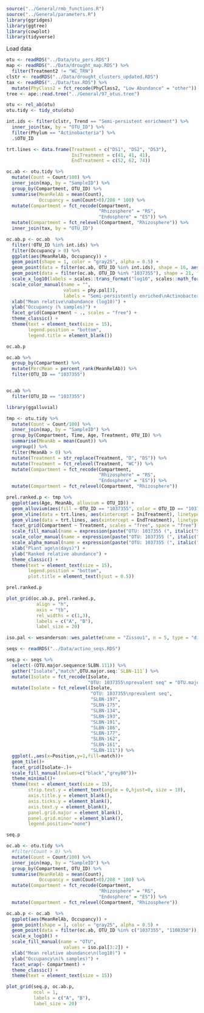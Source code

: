 ```r
source("../General/rmb_functions.R")
source("../General/parameters.R")
library(ggridges)
library(ggtree)
library(cowplot)
library(tidyverse)
```

Load data
```r
otu <- readRDS("../Data/otu_pers.RDS")
map <- readRDS("../Data/drought_map.RDS") %>% 
  filter(Treatment2 != "WC_TRN")
clstr <- readRDS("../Data/drought_clusters_updated.RDS")
tax <- readRDS("../Data/tax.RDS") %>% 
  mutate(PhyClass2 = fct_recode(PhyClass2, "Low Abundance" = "other"))
tree <- ape::read.tree("../General/97_otus.tree")  
```


```r
otu <- rel_ab(otu)
otu.tidy <- tidy_otu(otu)

int.ids <- filter(clstr, Trend == "Semi-persistent enrichment") %>% 
  inner_join(tax, by = "OTU_ID") %>%
  filter(Phylum == "Actinobacteria") %>%
  .$OTU_ID
```

```r
trt.lines <- data.frame(Treatment = c("DS1", "DS2", "DS3"),
                        IniTreatment = c(41, 41, 41),
                        EndTreatment = c(52, 62, 74))
```

```r
oc.ab <- otu.tidy %>% 
  mutate(Count = Count/100) %>% 
  inner_join(map, by = "SampleID") %>% 
  group_by(Compartment, OTU_ID) %>% 
  summarise(MeanRelAb = mean(Count),
            Occupancy = sum(Count>0)/208 * 100) %>% 
  mutate(Compartment = fct_recode(Compartment,
                                  "Rhizosphere" = "RS",
                                  "Endosphere" = "ES")) %>% 
  mutate(Compartment = fct_relevel(Compartment, "Rhizosphere")) %>% 
  inner_join(tax, by = "OTU_ID")

oc.ab.p <- oc.ab  %>% 
  filter(!OTU_ID %in% int.ids) %>% 
  filter(Occupancy > 0) %>% 
  ggplot(aes(MeanRelAb, Occupancy)) +
  geom_point(shape = 1, color = "gray25", alpha = 0.5) +
  geom_point(data = filter(oc.ab, OTU_ID %in% int.ids), shape = 16, aes(color = PhyClass), stroke = 1) +
  geom_point(data = filter(oc.ab, OTU_ID %in% "1037355"), shape = 21, fill = phy.pal[3], color = "black", size = 3, stroke = 1) +
  scale_x_log10(labels = scales::trans_format("log10", scales::math_format(10^.x))) +
  scale_color_manual(name = "",
                     values = phy.pal[3],
                     labels = "Semi-persistently enriched\nActinobacteria") +
  xlab("Mean relative\nabundance (log10)") +
  ylab("Occupancy (% samples)") +
  facet_grid(Compartment ~ ., scales = "free") +
  theme_classic() +
  theme(text = element_text(size = 15), 
        legend.position = "bottom",
        legend.title = element_blank())

oc.ab.p
```

```r
oc.ab %>% 
  group_by(Compartment) %>% 
  mutate(PercMean = percent_rank(MeanRelAb)) %>% 
  filter(OTU_ID == "1037355")


oc.ab %>% 
  filter(OTU_ID == "1037355")
```

```r
library(ggalluvial)

tmp <- otu.tidy %>% 
  mutate(Count = Count/100) %>% 
  inner_join(map, by = "SampleID") %>% 
  group_by(Compartment, Time, Age, Treatment, OTU_ID) %>% 
  summarise(MeanAb = mean(Count)) %>% 
  ungroup() %>% 
  filter(MeanAb > 0) %>% 
  mutate(Treatment = str_replace(Treatment, "D", "DS")) %>% 
  mutate(Treatment = fct_relevel(Treatment, "WC")) %>% 
  mutate(Compartment = fct_recode(Compartment,
                                  "Rhizosphere" = "RS",
                                  "Endosphere" = "ES")) %>% 
  mutate(Compartment = fct_relevel(Compartment, "Rhizosphere"))

prel.ranked.p <- tmp %>% 
  ggplot(aes(Age, MeanAb, alluvium = OTU_ID)) +
  geom_alluvium(aes(fill = OTU_ID == "1037355", color = OTU_ID == "1037355", alpha = OTU_ID == "1037355"), decreasing = F, size = 0.25) +
  geom_vline(data = trt.lines, aes(xintercept = IniTreatment), linetype = 3) +
  geom_vline(data = trt.lines, aes(xintercept = EndTreatment), linetype = 3) +
  facet_grid(Compartment ~ Treatment, scales = "free", space = "free") +
  scale_fill_manual(name = expression(paste("OTU: 1037355 (", italic("Streptomyces "), "sp.)", sep = "")), values = c("white", phy.pal[3])) + 
  scale_color_manual(name = expression(paste("OTU: 1037355 (", italic("Streptomyces "), "sp.)", sep = "")), values = c("gray50", "black")) + 
  scale_alpha_manual(name = expression(paste("OTU: 1037355 (", italic("Streptomyces "), "sp.)", sep = "")), values = c(0.5, 1)) +
  xlab("Plant age\n(days)") +
  ylab("Ranked relative abundance") +
  theme_classic() +
  theme(text = element_text(size = 15),
        legend.position = "bottom",
        plot.title = element_text(hjust = 0.5))

prel.ranked.p
```
```r
plot_grid(oc.ab.p, prel.ranked.p, 
           align = "h",
           axis = "tb",
           rel_widths = c(1,3),
           labels = c("A", "B"),
           label_size = 20)
```


```r
iso.pal <- wesanderson::wes_palette(name = "Zissou1", n = 5, type = "discrete")[c(1,3,5)]

seqs <- readRDS("../Data/actino_seqs.RDS")

seq.p <- seqs %>%
  select(-(OTU.major.sequence:SLBN.111)) %>%
  gather("Isolate","match",OTU.major.seq:`SLBN-111`) %>%
  mutate(Isolate = fct_recode(Isolate,
                              "OTU: 1037355\nprevalent seq" = "OTU.major.seq")) %>% 
  mutate(Isolate = fct_relevel(Isolate,
                               "OTU: 1037355\nprevalent seq",
                               "SLBN-197",
                               "SLBN-175",
                               "SLBN-134",
                               "SLBN-193",
                               "SLBN-191",
                               "SLBN-186",
                               "SLBN-177",
                               "SLBN-162",
                               "SLBN-161",
                               "SLBN-111")) %>%
  ggplot(.,aes(x=Position,y=1,fill=match))+
  geom_tile()+
  facet_grid(Isolate~.)+
  scale_fill_manual(values=c("black","grey80"))+
  theme_minimal()+
  theme(text = element_text(size = 15),
        strip.text.y = element_text(angle = 0,hjust=0, size = 10),
        axis.title.y = element_blank(),
        axis.ticks.y = element_blank(),
        axis.text.y = element_blank(),
        panel.grid.major = element_blank(),
        panel.grid.minor = element_blank(),
        legend.position="none")

seq.p

oc.ab <- otu.tidy %>% 
  #filter(Count > 0) %>% 
  mutate(Count = Count/100) %>% 
  inner_join(map, by = "SampleID") %>% 
  group_by(Compartment, OTU_ID) %>% 
  summarise(MeanRelAb = mean(Count),
            Occupancy = sum(Count>0)/208 * 100) %>% 
  mutate(Compartment = fct_recode(Compartment,
                                  "Rhizosphere" = "RS",
                                  "Endosphere" = "ES")) %>% 
  mutate(Compartment = fct_relevel(Compartment, "Rhizosphere"))

oc.ab.p <- oc.ab  %>% 
  ggplot(aes(MeanRelAb, Occupancy)) +
  geom_point(shape = 1, color = "gray25", alpha = 0.5) +
  geom_point(data = filter(oc.ab, OTU_ID %in% c("1037355", "1108350")), aes(fill = OTU_ID), shape = 21, color = "white", size = 3) +
  scale_x_log10() +
  scale_fill_manual(name = "OTU",
                     values = iso.pal[3:2]) +
  xlab("Mean relative abundance\n(log10)") +
  ylab("Occupancy\n(% samples)") +
  facet_wrap(~ Compartment) +
  theme_classic() +
  theme(text = element_text(size = 15))
```
```r
plot_grid(seq.p, oc.ab.p,
          ncol = 1,
          labels = c("A", "B"),
          label_size = 20)
```
